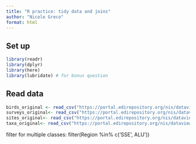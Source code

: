 ```yaml
---
title: "R practice: tidy data and joins"
author: "Nicole Greco"
format: html
---
```


## Set up
```r
library(readr)
library(dplyr)
library(here)
library(lubridate) # for bonus question

```

## Read data
```r
birds_original <- read_csv("https://portal.edirepository.org/nis/dataviewer?packageid=knb-lter-cap.256.10&entityid=53edaa7a0e083013d9bf20322db1780e")
surveys_original<- read_csv("https://portal.edirepository.org/nis/dataviewer?packageid=knb-lter-cap.256.10&entityid=b2466fa5cb5ed7ee1ea91398fc291c59")
sites_original<- read_csv("https://portal.edirepository.org/nis/dataviewer?packageid=knb-lter-cap.256.10&entityid=81bf72420e69077097fb0790dcdc63a6")
taxa_original<- read_csv("https://portal.edirepository.org/nis/dataviewer?packageid=knb-lter-cap.256.10&entityid=58f863b7e3066e68536a9cacdc7bd58e")

```

filter for multiple classes:
filter(Region %in% c('SSE', ALU'))
